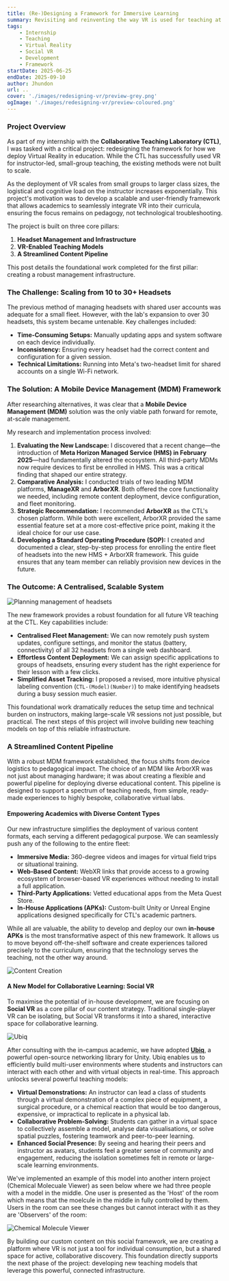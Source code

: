 ```yaml
---
title: (Re-)Designing a Framework for Immersive Learning
summary: Revisiting and reinventing the way VR is used for teaching at the Collaborative Teaching Laboratory
tags:
    - Internship
    - Teaching
    - Virtual Reality
    - Social VR
    - Development
    - Framework
startDate: 2025-06-25
endDate: 2025-09-10
author: Jhundon
url: ..
cover: './images/redesigning-vr/preview-grey.png'
ogImage: './images/redesigning-vr/preview-coloured.png'
---
```


### Project Overview
As part of my internship with the **Collaborative Teaching Laboratory (CTL)**, I was tasked with a critical project: redesigning the framework for how we deploy Virtual Reality in education. While the CTL has successfully used VR for instructor-led, small-group teaching, the existing methods were not built to scale.

As the deployment of VR scales from small groups to larger class sizes, the logistical and cognitive load on the instructor increases exponentially. This project's motivation was to develop a scalable and user-friendly framework that allows academics to seamlessly integrate VR into their curricula, ensuring the focus remains on pedagogy, not technological troubleshooting.

The project is built on three core pillars:
1.  **Headset Management and Infrastructure**
2.  **VR-Enabled Teaching Models**
3.  **A Streamlined Content Pipeline**

This post details the foundational work completed for the first pillar: creating a robust management infrastructure.

### The Challenge: Scaling from 10 to 30+ Headsets
The previous method of managing headsets with shared user accounts was adequate for a small fleet. However, with the lab's expansion to over 30 headsets, this system became untenable. Key challenges included:
* **Time-Consuming Setups:** Manually updating apps and system software on each device individually.
* **Inconsistency:** Ensuring every headset had the correct content and configuration for a given session.
* **Technical Limitations:** Running into Meta's two-headset limit for shared accounts on a single Wi-Fi network.

### The Solution: A Mobile Device Management (MDM) Framework
After researching alternatives, it was clear that a **Mobile Device Management (MDM)** solution was the only viable path forward for remote, at-scale management.

My research and implementation process involved:
1.  **Evaluating the New Landscape:** I discovered that a recent change—the introduction of **Meta Horizon Managed Service (HMS) in February 2025**—had fundamentally altered the ecosystem. All third-party MDMs now require devices to first be enrolled in HMS. This was a critical finding that shaped our entire strategy.
2.  **Comparative Analysis:** I conducted trials of two leading MDM platforms, **ManageXR** and **ArborXR**. Both offered the core functionality we needed, including remote content deployment, device configuration, and fleet monitoring.
3.  **Strategic Recommendation:** I recommended **ArborXR** as the CTL's chosen platform. While both were excellent, ArborXR provided the same essential feature set at a more cost-effective price point, making it the ideal choice for our use case.
4.  **Developing a Standard Operating Procedure (SOP):** I created and documented a clear, step-by-step process for enrolling the entire fleet of headsets into the new HMS + ArborXR framework. This guide ensures that any team member can reliably provision new devices in the future.

### The Outcome: A Centralised, Scalable System

![Planning management of headsets](./images/redesigning-vr/planning-management.png)

The new framework provides a robust foundation for all future VR teaching at the CTL. Key capabilities include:
* **Centralised Fleet Management:** We can now remotely push system updates, configure settings, and monitor the status (battery, connectivity) of all 32 headsets from a single web dashboard.
* **Effortless Content Deployment:** We can assign specific applications to groups of headsets, ensuring every student has the right experience for their lesson with a few clicks.
* **Simplified Asset Tracking:** I proposed a revised, more intuitive physical labeling convention (`CTL-(Model)(Number)`) to make identifying headsets during a busy session much easier.

This foundational work dramatically reduces the setup time and technical burden on instructors, making large-scale VR sessions not just possible, but practical. The next steps of this project will involve building new teaching models on top of this reliable infrastructure.

### A Streamlined Content Pipeline

With a robust MDM framework established, the focus shifts from device logistics to pedagogical impact. The choice of an MDM like ArborXR was not just about managing hardware; it was about creating a flexible and powerful pipeline for deploying diverse educational content. This pipeline is designed to support a spectrum of teaching needs, from simple, ready-made experiences to highly bespoke, collaborative virtual labs.

#### Empowering Academics with Diverse Content Types

Our new infrastructure simplifies the deployment of various content formats, each serving a different pedagogical purpose. We can seamlessly push any of the following to the entire fleet:
* **Immersive Media:** 360-degree videos and images for virtual field trips or situational training.
* **Web-Based Content:** WebXR links that provide access to a growing ecosystem of browser-based VR experiences without needing to install a full application.
* **Third-Party Applications:** Vetted educational apps from the Meta Quest Store.
* **In-House Applications (APKs):** Custom-built Unity or Unreal Engine applications designed specifically for CTL's academic partners.

While all are valuable, the ability to develop and deploy our own **in-house APKs** is the most transformative aspect of this new framework. It allows us to move beyond off-the-shelf software and create experiences tailored precisely to the curriculum, ensuring that the technology serves the teaching, not the other way around.

![Content Creation](./images/redesigning-vr/content-creation.png)

#### A New Model for Collaborative Learning: Social VR

To maximise the potential of in-house development, we are focusing on **Social VR** as a core pillar of our content strategy. Traditional single-player VR can be isolating, but Social VR transforms it into a shared, interactive space for collaborative learning.

![Ubiq](./images/redesigning-vr/ubiq.png)

After consulting with the in-campus academic, we have adopted **[Ubiq](https://ubiq.online/)**, a powerful open-source networking library for Unity. Ubiq enables us to efficiently build multi-user environments where students and instructors can interact with each other and with virtual objects in real-time. This approach unlocks several powerful teaching models:

* **Virtual Demonstrations:** An instructor can lead a class of students through a virtual demonstration of a complex piece of equipment, a surgical procedure, or a chemical reaction that would be too dangerous, expensive, or impractical to replicate in a physical lab.
* **Collaborative Problem-Solving:** Students can gather in a virtual space to collectively assemble a model, analyse data visualisations, or solve spatial puzzles, fostering teamwork and peer-to-peer learning.
* **Enhanced Social Presence:** By seeing and hearing their peers and instructor as avatars, students feel a greater sense of community and engagement, reducing the isolation sometimes felt in remote or large-scale learning environments.

We've implemented an example of this model into another intern project (Chemical Molecuale Viewer) as seen below where we had three people with a model in the middle. One user is presented as the 'Host' of the room which means that the moelcule in the middle in fully controlled by them. Users in the room can see these changes but cannot interact with it as they are 'Observers' of the room:

![Chemical Molecule Viewer](./images/redesigning-vr/chemical-example.png)

By building our custom content on this social framework, we are creating a platform where VR is not just a tool for individual consumption, but a shared space for active, collaborative discovery. This foundation directly supports the next phase of the project: developing new teaching models that leverage this powerful, connected infrastructure.

